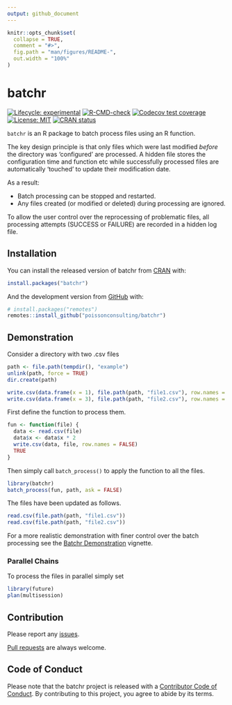 ```yaml
---
output: github_document
---
```


<!-- README.md is generated from README.Rmd. Please edit that file -->

```r
knitr::opts_chunk$set(
  collapse = TRUE,
  comment = "#>",
  fig.path = "man/figures/README-",
  out.width = "100%"
)
```
# batchr

<!-- badges: start -->
[![Lifecycle: experimental](https://img.shields.io/badge/lifecycle-experimental-orange.svg)](https://www.tidyverse.org/lifecycle/#experimental)
[![R-CMD-check](https://github.com/poissonconsulting/batchr/workflows/R-CMD-check/badge.svg)](https://github.com/poissonconsulting/batchr/actions)
[![Codecov test coverage](https://codecov.io/gh/poissonconsulting/batchr/branch/master/graph/badge.svg)](https://codecov.io/gh/poissonconsulting/batchr?branch=master)
[![License: MIT](https://img.shields.io/badge/License-MIT-green.svg)](https://opensource.org/licenses/MIT)
[![CRAN status](https://www.r-pkg.org/badges/version/batchr)](https://CRAN.R-project.org/package=batchr)
<!-- badges: end -->

`batchr` is an R package to batch process files using an R function.

The key design principle is that only files which were last modified *before*
the directory was 'configured' are processed.
A hidden file stores the configuration time and function etc while 
successfully processed files are automatically 'touched' to update 
their modification date.

As a result:

- Batch processing can be stopped and restarted.
- Any files created (or modified or deleted) during processing are ignored.

To allow the user control over the reprocessing of problematic files, 
all processing attempts (SUCCESS or FAILURE) are recorded in a hidden log file.

## Installation

You can install the released version of batchr from [CRAN](https://CRAN.R-project.org) with:

``` r
install.packages("batchr")
```

And the development version from [GitHub](https://github.com/poissonconsulting/batchr) with:

``` r
# install.packages("remotes")
remotes::install_github("poissonconsulting/batchr")
```

## Demonstration

Consider a directory with two .csv files

```r
path <- file.path(tempdir(), "example")
unlink(path, force = TRUE)
dir.create(path)

write.csv(data.frame(x = 1), file.path(path, "file1.csv"), row.names = FALSE)
write.csv(data.frame(x = 3), file.path(path, "file2.csv"), row.names = FALSE)
```

First define the function to process them.

```r
fun <- function(file) {
  data <- read.csv(file)
  data$x <- data$x * 2
  write.csv(data, file, row.names = FALSE)
  TRUE
}
```

Then simply call `batch_process()` to apply the function to all the files.

```r
library(batchr)
batch_process(fun, path, ask = FALSE)
```

The files have been updated as follows.

```r
read.csv(file.path(path, "file1.csv"))
read.csv(file.path(path, "file2.csv"))
```

For a more realistic demonstration with finer control over the batch processing see the [Batchr Demonstration](https://poissonconsulting.github.io/batchr/articles/batchr.html) vignette.

### Parallel Chains

To process the files in parallel simply set

```r
library(future)
plan(multisession)
```

## Contribution

Please report any [issues](https://github.com/poissonconsulting/batchr/issues).

[Pull requests](https://github.com/poissonconsulting/batchr/pulls) are always welcome.

## Code of Conduct

Please note that the batchr project is released with a [Contributor Code of Conduct](https://contributor-covenant.org/version/2/0/CODE_OF_CONDUCT.html). By contributing to this project, you agree to abide by its terms.
